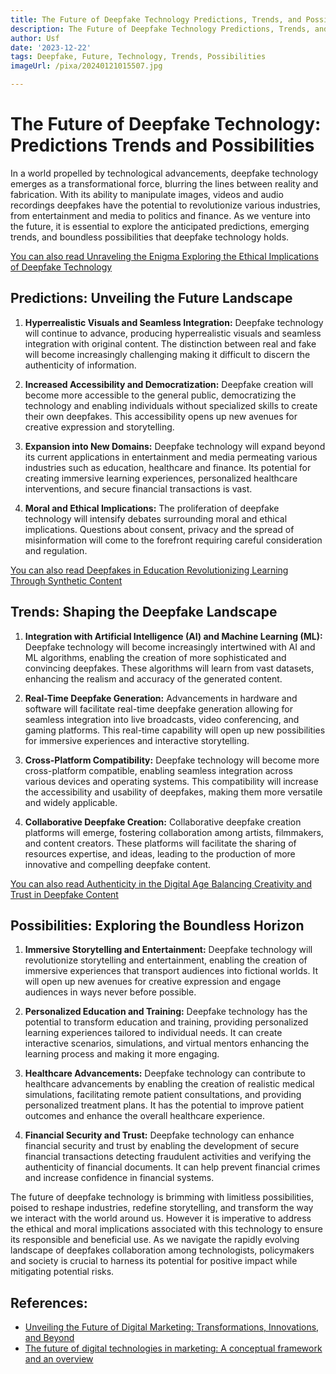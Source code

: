 ```yaml
---
title: The Future of Deepfake Technology Predictions, Trends, and Possibilities
description: The Future of Deepfake Technology Predictions, Trends, and Possibilities
author: Usf
date: '2023-12-22'
tags: Deepfake, Future, Technology, Trends, Possibilities
imageUrl: /pixa/20240121015507.jpg

---
```

# The Future of Deepfake  Technology:  Predictions Trends and Possibilities

In a  world propelled by  technological advancements, deepfake technology emerges as a transformational force, blurring the lines between reality and fabrication. With its ability to manipulate images, videos and audio recordings deepfakes have the potential to revolutionize various industries, from entertainment and media to  politics and finance.  As we venture into the future, it is essential to explore the anticipated predictions, emerging trends, and boundless possibilities that deepfake technology holds.

[You can also read Unraveling the Enigma Exploring the Ethical  Implications of Deepfake Technology](Unraveling%20the%20Enigma%20Exploring%20the%20Ethical%20Implications%20of%20Deepfake%20Technology)


## Predictions: Unveiling the Future  Landscape

1. **Hyperrealistic  Visuals and Seamless Integration:** Deepfake technology will continue to advance, producing hyperrealistic visuals and seamless integration with original content. The distinction  between real and fake will  become increasingly challenging making it  difficult to discern the authenticity of information.

2. **Increased Accessibility and Democratization:** Deepfake creation will  become more accessible to the general public, democratizing the  technology and enabling individuals without specialized skills to  create their own deepfakes. This accessibility opens up new avenues for creative expression and storytelling.

3.  **Expansion into New Domains:** Deepfake technology will expand beyond its current applications in entertainment and media permeating  various industries such as education, healthcare and finance. Its potential for  creating immersive learning experiences, personalized healthcare interventions, and secure  financial transactions is vast.

4.  **Moral and Ethical Implications:** The proliferation of deepfake technology will intensify  debates surrounding moral and  ethical implications. Questions about consent, privacy and the spread  of misinformation will come to the forefront requiring careful consideration and regulation.

[You can also read Deepfakes in Education Revolutionizing Learning Through Synthetic Content](Deepfakes%20in%20Education%20Revolutionizing%20Learning%20Through%20Synthetic%20Content)


## Trends: Shaping the Deepfake Landscape

1. **Integration with Artificial  Intelligence (AI) and Machine Learning (ML):**  Deepfake technology  will become increasingly intertwined with AI and ML  algorithms, enabling the  creation of more sophisticated and convincing deepfakes. These algorithms will learn from vast datasets, enhancing the  realism and accuracy  of the  generated  content.

2.  **Real-Time Deepfake Generation:** Advancements in hardware and software will  facilitate real-time deepfake generation  allowing for seamless integration  into live  broadcasts, video conferencing, and gaming platforms. This  real-time capability will open up new possibilities for immersive experiences and interactive storytelling.

3. **Cross-Platform Compatibility:** Deepfake technology will become more cross-platform compatible, enabling seamless integration across various devices and operating systems. This compatibility will increase the accessibility and  usability  of  deepfakes, making them more  versatile and widely applicable.

4. **Collaborative Deepfake Creation:** Collaborative deepfake creation platforms will emerge, fostering collaboration among artists, filmmakers, and content creators. These platforms  will facilitate  the sharing  of  resources expertise, and ideas, leading to the production of more  innovative and  compelling deepfake content.

[You can also read Authenticity  in the Digital Age Balancing Creativity and Trust in Deepfake Content](Authenticity%20in%20the%20Digital%20Age%20Balancing%20Creativity%20and%20Trust%20in%20Deepfake%20Content)


## Possibilities:  Exploring the Boundless Horizon

1. **Immersive Storytelling and Entertainment:** Deepfake technology will revolutionize storytelling and entertainment, enabling the creation of immersive experiences that transport audiences  into fictional worlds. It  will open up new avenues for creative expression and engage audiences in ways never before possible.

2. **Personalized Education and Training:** Deepfake technology has the potential to transform  education and training, providing personalized learning experiences tailored to individual needs. It can create interactive scenarios, simulations,  and virtual  mentors enhancing the learning process and making it more  engaging.

3. **Healthcare Advancements:** Deepfake technology can contribute to healthcare advancements by enabling the creation of realistic medical simulations, facilitating remote patient consultations, and providing  personalized treatment plans.  It has the potential to improve patient outcomes and enhance the overall healthcare experience.

4. **Financial Security and  Trust:** Deepfake technology can enhance financial security and trust by enabling  the development of secure financial transactions detecting fraudulent activities and verifying the authenticity of financial documents. It can help prevent financial  crimes and increase  confidence in financial systems.

The future of deepfake technology is brimming with limitless possibilities, poised to  reshape industries,  redefine storytelling, and transform the way we interact with the  world around  us. However it is imperative to address the ethical and moral implications associated with this technology to  ensure its responsible and beneficial use. As we navigate the rapidly evolving landscape of deepfakes collaboration among technologists, policymakers and society is crucial to harness its potential for positive  impact while mitigating potential risks.

## References:
- [Unveiling the Future of Digital Marketing: Transformations, Innovations, and Beyond](https://www.linkedin.com/pulse/unveiling-future-digital-marketing-transformations)
- [The future of digital technologies in marketing: A conceptual framework and an overview](https://link.springer.com/article/10.1007/s11747-022-00906-2)

